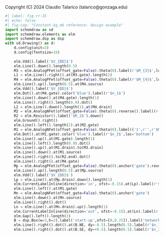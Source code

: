 ::: {.content-hidden}
Copyright (C) 2024 Claudio Talarico (talarico@gonzaga.edu)
:::

```python
#| label: fig-rr-15
#| echo: false
#| fig-cap: "Constant-$g_m$ reference: design example"
import schemdraw as sd
import schemdraw.elements as elm
import schemdraw.dsp as dsp
with sd.Drawing() as d:
    d.config(unit=2)
    d.config(fontsize=16)
    
    elm.Vdd().label('$V_{DD}$')
    elm.Line().down().length(0.5)
    M3 = elm.AnalogPFet(offset_gate=False).theta(0).label(r'$M_{3}$',loc='lft', ofst=[-0.2,+0.5])
    L1 = elm.Line().right().at(M3.gate).length(2)
    M4 = elm.AnalogPFet(offset_gate=False).theta(0).label(r'$M_{4}$',loc='rgt',ofst=[+0.2,+0.5]).at(L1.end).anchor('gate').reverse()
    elm.Line().up().length(0.5).at(M4.source)
    elm.Vdd().label('$V_{DD}$')
    elm.Dot().at(M4.gate).color('blue').label(r'$n_1$')
    elm.Line().down().at(M4.gate).length(1)
    elm.Line().right().length(0.9).dot()
    L2 = elm.Line().down().length(1).at(M4.drain)
    M2 = elm.AnalogNFet(offset_gate=False).theta(0).reverse().label((r'$m$',r'$M_{2}$',r''),loc='rgt',ofst=[+0.2,+0.5])
    R2 = elm.Resistor().label('$R_2$').down()
    elm.Ground().right()
    elm.Line().left().length(2).at(M2.gate)
    M1 = elm.AnalogNFet(offset_gate=False).theta(0).label(('1',r'',r'$M_1$'),loc='lft',ofst=[-0.2,+0.0]).anchor('gate')
    elm.Dot().at(M1.gate).color('blue').label(r'$n_2$',loc='bottom')
    elm.Line().up().at(M1.gate).length(1)
    elm.Line().left().length(0.9).dot()
    elm.Line().up().at(M1.drain).to(M3.drain)
    elm.Line().down().at(M1.source)
    elm.Line().right().to(R2.end).dot()
    elm.Line().right().at(M4.gate)
    Mp = elm.AnalogPFet(offset_gate=False).theta(0).anchor('gate').reverse()
    elm.Line().up().length(0.5).at(Mp.source)
    elm.Vdd().label('$V_{DD}$')
    Lp = elm.Line().at(Mp.drain).down().length(1)
    elm.CurrentLabelInline(direction='in', ofst=-0.15).at(Lp).label(r'$I_{REFP}$',loc='rgt',ofst=[0,0.7])
    elm.Line().left().at(M1.gate)
    Mn = elm.AnalogNFet(offset_gate=False).theta(0).anchor('gate')
    elm.Line().down().at(Mn.source)
    elm.Line().right().dot()
    Ln = elm.Line().at(Mn.drain).up().length(1)
    elm.CurrentLabelInline(direction='out', ofst=-0.15).at(Ln).label(r'$I_{REFN}$',loc='rgt',ofst=[0,0.7])
    elm.Gap().left().length(3)
    B = dsp.Box(w=3,h=2).label('start-up',ofst=[0,0.25]).label('network',ofst=[0,-0.25])
    elm.Line().right().dot().at(B.NE, dy=-0.5).length(0.5).label(r'$n_1$',color='blue',loc='rgt')
    elm.Line().right().dot().at(B.SE, dy=+0.5).length(0.5).label(r'$n_2$',color='blue',loc='rgt')
```
